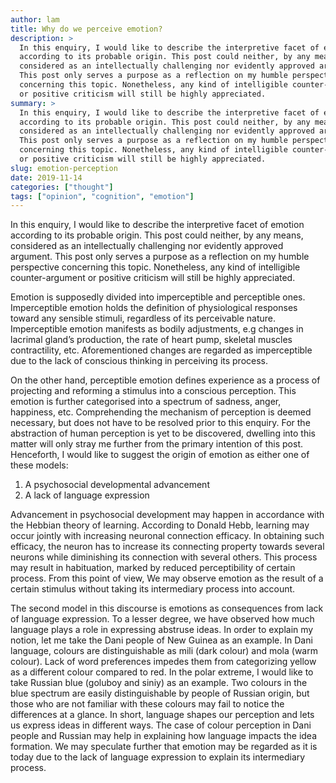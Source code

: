 ```yaml
---
author: lam
title: Why do we perceive emotion?
description: >
  In this enquiry, I would like to describe the interpretive facet of emotion
  according to its probable origin. This post could neither, by any means,
  considered as an intellectually challenging nor evidently approved argument.
  This post only serves a purpose as a reflection on my humble perspective
  concerning this topic. Nonetheless, any kind of intelligible counter-argument
  or positive criticism will still be highly appreciated.
summary: >
  In this enquiry, I would like to describe the interpretive facet of emotion
  according to its probable origin. This post could neither, by any means,
  considered as an intellectually challenging nor evidently approved argument.
  This post only serves a purpose as a reflection on my humble perspective
  concerning this topic. Nonetheless, any kind of intelligible counter-argument
  or positive criticism will still be highly appreciated.
slug: emotion-perception
date: 2019-11-14
categories: ["thought"]
tags: ["opinion", "cognition", "emotion"]
---
```


In this enquiry, I would like to describe the interpretive facet of emotion
according to its probable origin. This post could neither, by any means,
considered as an intellectually challenging nor evidently approved argument.
This post only serves a purpose as a reflection on my humble perspective
concerning this topic. Nonetheless, any kind of intelligible counter-argument
or positive criticism will still be highly appreciated.

Emotion is supposedly divided into imperceptible and perceptible ones.
Imperceptible emotion holds the definition of physiological responses toward
any sensible stimuli, regardless of its perceivable nature. Imperceptible
emotion manifests as bodily adjustments, e.g changes in lacrimal gland's
production, the rate of heart pump, skeletal muscles contractility, etc.
Aforementioned changes are regarded as imperceptible due to the lack of
conscious thinking in perceiving its process.

On the other hand, perceptible emotion defines experience as a process of
projecting and reforming a stimulus into a conscious perception. This emotion
is further categorised into a spectrum of sadness, anger, happiness, etc.
Comprehending the mechanism of perception is deemed necessary, but does not
have to be resolved prior to this enquiry. For the abstraction of human
perception is yet to be discovered, dwelling into this matter will only stray
me further from the primary intention of this post. Henceforth, I would like to
suggest the origin of emotion as either one of these models:

1. A psychosocial developmental advancement
2. A lack of language expression

Advancement in psychosocial development may happen in accordance with the
Hebbian theory of learning. According to Donald Hebb, learning may occur
jointly with increasing neuronal connection efficacy. In obtaining such
efficacy, the neuron has to increase its connecting property towards several
neurons while diminishing its connection with several others. This process may
result in habituation, marked by reduced perceptibility of certain process.
From this point of view, We may observe emotion as the result of a certain
stimulus without taking its intermediary process into account.

The second model in this discourse is emotions as consequences from lack of
language expression. To a lesser degree, we have observed how much language
plays a role in expressing abstruse ideas. In order to explain my notion, let
me take the Dani people of New Guinea as an example. In Dani language, colours
are distinguishable as mili (dark colour) and mola (warm colour). Lack of word
preferences impedes them from categorizing yellow as a different colour
compared to red. In the polar extreme, I would like to take Russian blue
(goluboy and siniy) as an example. Two colours in the blue spectrum are easily
distinguishable by people of Russian origin, but those who are not familiar
with these colours may fail to notice the differences at a glance. In short,
language shapes our perception and lets us express ideas in different ways. The
case of colour perception in Dani people and Russian may help in explaining how
language impacts the idea formation. We may speculate further that emotion may
be regarded as it is today due to the lack of language expression to explain
its intermediary process.
